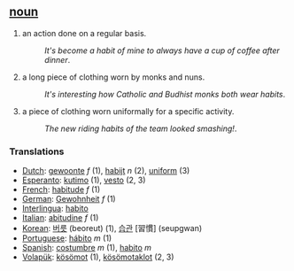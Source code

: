 == [[noun]] ==
#an action done on a regular basis.
#:''It's become a habit of mine to always have a cup of coffee after dinner''.
#a long piece of clothing worn by monks and nuns.
#:''It's interesting how Catholic and Budhist monks both wear habits''.
#a piece of clothing worn uniformally for a specific activity.
#:''The new riding habits of the team looked smashing!''.

=== Translations ===
*[[Dutch]]: [[gewoonte]] ''f'' (1), [[habijt]] ''n'' (2), [[uniform]] (3)
*[[Esperanto]]: [[kutimo]] (1), [[vesto]] (2, 3)
*[[French]]: [[habitude]] ''f'' (1)
*[[German]]: [[Gewohnheit]] ''f'' (1)
*[[Interlingua]]: [[habito]]
*[[Italian]]: [[abitudine]] ''f'' (1)
*[[Korean]]: [[버릇]] (beoreut) (1), [[습관]] [習慣] (seupgwan)
*[[Portuguese]]: [[hábito]] ''m'' (1)
*[[Spanish]]: [[costumbre]] ''m'' (1), [[habito]] ''m''
*[[Volapük]]: [[kösömot]] (1), [[kösömotaklot]] (2, 3)